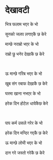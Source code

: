 # देखावटी

भित्र फलाम भएर के भो

सुनको जलप लगाएकै छ केरे

मान्छे नराम्रो भएर के भो

राम्रो छु भनेर देखाकै छ केरे

<br>

ऊ मान्छे गरिब भएर के भो

खुब संग रबाफ देखाकै छ केरे

घरमा खाना नभएर के भो

हरेक दिन होटेल धायेकैछ केरे

<br>

पाप कर्म उसले गरेर के भो

हरेक दिन मन्दिर गएकै छ केरे

ऊ मान्छे लोभी भएर के भो

दान गरे जस्तो गरेकै छ केरे
